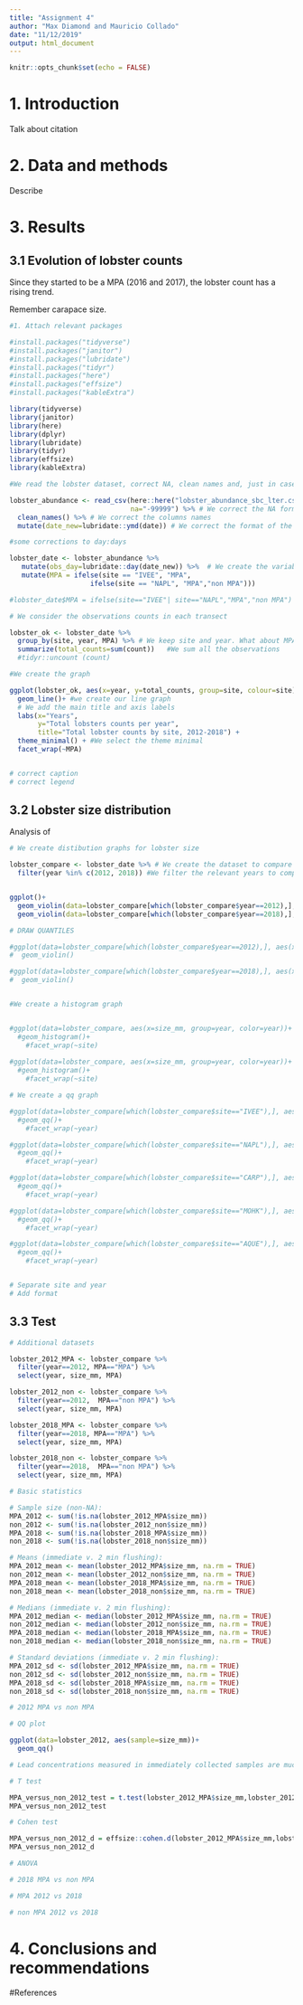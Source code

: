 ---
title: "Assignment 4"
author: "Max Diamond and Mauricio Collado"
date: "11/12/2019"
output: html_document
---

```{r setup, include=FALSE}
knitr::opts_chunk$set(echo = FALSE)
```

# 1. Introduction

Talk about citation 

# 2. Data and methods

Describe

# 3. Results

## 3.1 Evolution of lobster counts

Since they started to be a MPA (2016 and 2017), the lobster count has a rising trend.

Remember carapace size. 

```{r}
#1. Attach relevant packages

#install.packages("tidyverse")
#install.packages("janitor")
#install.packages("lubridate")
#install.packages("tidyr")
#install.packages("here")
#install.packages("effsize")
#install.packages("kableExtra")

library(tidyverse)
library(janitor)
library(here)
library(dplyr)
library(lubridate)
library(tidyr)
library(effsize)
library(kableExtra)

#We read the lobster dataset, correct NA, clean names and, just in case, lubridate some data.

lobster_abundance <- read_csv(here::here("lobster_abundance_sbc_lter.csv"), 
                              na="-99999") %>% # We correct the NA format.
  clean_names() %>% # We correct the columns names
  mutate(date_new=lubridate::ymd(date)) # We correct the format of the date

#some corrections to day:days

lobster_date <- lobster_abundance %>% 
   mutate(obs_day=lubridate::day(date_new)) %>%  # We create the variable day
   mutate(MPA = ifelse(site == "IVEE", "MPA",
                    ifelse(site == "NAPL", "MPA","non MPA")))

#lobster_date$MPA = ifelse(site=="IVEE"| site=="NAPL","MPA","non MPA")

# We consider the observations counts in each transect

lobster_ok <- lobster_date %>% 
  group_by(site, year, MPA) %>% # We keep site and year. What about MPA and non MPA?
  summarize(total_counts=sum(count))   #We sum all the observations
  #tidyr::uncount (count)

#We create the graph

ggplot(lobster_ok, aes(x=year, y=total_counts, group=site, colour=site)) + # We group and color by site
  geom_line()+ #we create our line graph
  # We add the main title and axis labels
  labs(x="Years", 
       y="Total lobsters counts per year", 
       title="Total lobster counts by site, 2012-2018") +
  theme_minimal() + #We select the theme minimal
  facet_wrap(~MPA)


# correct caption
# correct legend

```

## 3.2 Lobster size distribution

Analysis of

```{r}

# We create distibution graphs for lobster size

lobster_compare <- lobster_date %>% # We create the dataset to compare
  filter(year %in% c(2012, 2018)) #We filter the relevant years to compare


ggplot()+
  geom_violin(data=lobster_compare[which(lobster_compare$year==2012),], aes(x=site, y=size_mm), fill="red", alpha=0.4)+
  geom_violin(data=lobster_compare[which(lobster_compare$year==2018),], aes(x=site, y=size_mm), fill="gray", alpha=0.5)

# DRAW QUANTILES

#ggplot(data=lobster_compare[which(lobster_compare$year==2012),], aes(x=site, y=size_mm))+
#  geom_violin()

#ggplot(data=lobster_compare[which(lobster_compare$year==2018),], aes(x=site, y=size_mm))+
#  geom_violin()


#We create a histogram graph


#ggplot(data=lobster_compare, aes(x=size_mm, group=year, color=year))+
  #geom_histogram()+
    #facet_wrap(~site)   
  
#ggplot(data=lobster_compare, aes(x=size_mm, group=year, color=year))+
  #geom_histogram()+
    #facet_wrap(~site)   

# We create a qq graph

#ggplot(data=lobster_compare[which(lobster_compare$site=="IVEE"),], aes(sample=size_mm))+
  #geom_qq()+
    #facet_wrap(~year)

#ggplot(data=lobster_compare[which(lobster_compare$site=="NAPL"),], aes(sample=size_mm))+
  #geom_qq()+
    #facet_wrap(~year)

#ggplot(data=lobster_compare[which(lobster_compare$site=="CARP"),], aes(sample=size_mm))+
  #geom_qq()+
    #facet_wrap(~year)

#ggplot(data=lobster_compare[which(lobster_compare$site=="MOHK"),], aes(sample=size_mm))+
  #geom_qq()+
    #facet_wrap(~year)

#ggplot(data=lobster_compare[which(lobster_compare$site=="AQUE"),], aes(sample=size_mm))+
  #geom_qq()+
    #facet_wrap(~year)


# Separate site and year
# Add format


```

## 3.3 Test

```{r}
# Additional datasets

lobster_2012_MPA <- lobster_compare %>% 
  filter(year==2012, MPA=="MPA") %>% 
  select(year, size_mm, MPA)

lobster_2012_non <- lobster_compare %>% 
  filter(year==2012,  MPA=="non MPA") %>% 
  select(year, size_mm, MPA)

lobster_2018_MPA <- lobster_compare %>% 
  filter(year==2018, MPA=="MPA") %>% 
  select(year, size_mm, MPA)

lobster_2018_non <- lobster_compare %>% 
  filter(year==2018,  MPA=="non MPA") %>% 
  select(year, size_mm, MPA)

```


```{r}

# Basic statistics

# Sample size (non-NA):
MPA_2012 <- sum(!is.na(lobster_2012_MPA$size_mm))
non_2012 <- sum(!is.na(lobster_2012_non$size_mm))
MPA_2018 <- sum(!is.na(lobster_2018_MPA$size_mm))
non_2018 <- sum(!is.na(lobster_2018_non$size_mm))

# Means (immediate v. 2 min flushing):
MPA_2012_mean <- mean(lobster_2012_MPA$size_mm, na.rm = TRUE)
non_2012_mean <- mean(lobster_2012_non$size_mm, na.rm = TRUE)
MPA_2018_mean <- mean(lobster_2018_MPA$size_mm, na.rm = TRUE)
non_2018_mean <- mean(lobster_2018_non$size_mm, na.rm = TRUE)

# Medians (immediate v. 2 min flushing):
MPA_2012_median <- median(lobster_2012_MPA$size_mm, na.rm = TRUE)
non_2012_median <- median(lobster_2012_non$size_mm, na.rm = TRUE)
MPA_2018_median <- median(lobster_2018_MPA$size_mm, na.rm = TRUE)
non_2018_median <- median(lobster_2018_non$size_mm, na.rm = TRUE)

# Standard deviations (immediate v. 2 min flushing):
MPA_2012_sd <- sd(lobster_2012_MPA$size_mm, na.rm = TRUE)
non_2012_sd <- sd(lobster_2012_non$size_mm, na.rm = TRUE)
MPA_2018_sd <- sd(lobster_2018_MPA$size_mm, na.rm = TRUE)
non_2018_sd <- sd(lobster_2018_non$size_mm, na.rm = TRUE)

```


```{r}
# 2012 MPA vs non MPA

# QQ plot

ggplot(data=lobster_2012, aes(sample=size_mm))+
  geom_qq()

# Lead concentrations measured in immediately collected samples are much higher than those in water collected after 2 min flushing.

# T test

MPA_versus_non_2012_test = t.test(lobster_2012_MPA$size_mm,lobster_2012_non$size_mm, paired=FALSE)
MPA_versus_non_2012_test

# Cohen test

MPA_versus_non_2012_d = effsize::cohen.d(lobster_2012_MPA$size_mm,lobster_2012_non$size_mm, na.rm=TRUE)
MPA_versus_non_2012_d

# ANOVA
```


```{r}
# 2018 MPA vs non MPA
```



```{r}
# MPA 2012 vs 2018
```



```{r}
# non MPA 2012 vs 2018
```

# 4. Conclusions and recommendations

#References